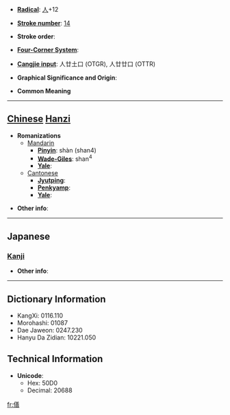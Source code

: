 * '''[[Wiktionary:Chinese radical index| Radical]]''': [[Wiktionary:Chinese radical index 人|人]]+12

* '''[[Wiktionary:Chinese total strokes index|Stroke number]]''': [[Wiktionary:Chinese total strokes index 14|14]]

* '''Stroke order''': 

* '''[[Wiktionary:Chinese four corner index|Four-Corner System]]''': 

* '''[[Wiktionary:Chinese Cangjie index|Cangjie input]]''': 人廿土口 (OTGR), 人廿廿口 (OTTR)

* '''Graphical Significance and Origin''': 

* '''Common Meaning'''

----

== [[Chinese]] [[Hanzi]] ==

* '''Romanizations'''
** [[Mandarin]]
*** '''[[Pinyin]]''': shàn (shan4)
*** '''[[Wade-Giles]]''': shan<sup>4</sup>
*** '''[[Yale]]''': 
**[[Cantonese]]
***'''[[Jyutping]]''':
***'''[[Penkyamp]]''': 
***'''[[Yale]]''': 

* '''Other info''': 

----

==Japanese==
===[[Kanji]]===
{{kanji|on readings=[[せん]] (sen), [[ぜん]] (zen)
|kun readings=[[おつくりする]] (otsukurisuru)
}}

* '''Other info''':  

----

== Dictionary Information ==

* KangXi: 0116.110
* Morohashi: 01087
* Dae Jaweon: 0247.230
* Hanyu Da Zidian: 10221.050

== Technical Information ==

* '''Unicode''':
** Hex: 50D0
** Decimal: 20688

[[fr:僐]]